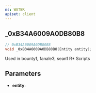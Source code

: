 ```yaml
---
ns: WATER
apiset: client
---
```

## _0xB34A6009A0DB80B8

```c
// 0xB34A6009A0DB80B8
void _0xB34A6009A0DB80B8(Entity entity);
```

Used in bounty1, fanale3, sean1 R* Scripts

## Parameters
* **entity**: